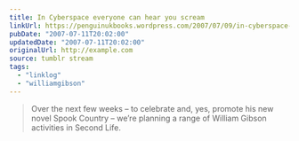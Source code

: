 ```yaml
---
title: In Cyberspace everyone can hear you scream
linkUrl: https://penguinukbooks.wordpress.com/2007/07/09/in-cyberspace-e/
pubDate: "2007-07-11T20:02:00"
updatedDate: "2007-07-11T20:02:00"
originalUrl: http://example.com
source: tumblr stream
tags:
  - "linklog"
  - "williamgibson"
---
```


> Over the next few weeks – to celebrate and, yes, promote his new novel Spook Country – we’re planning a range of William Gibson activities in Second Life.
